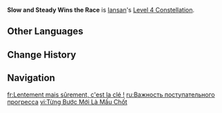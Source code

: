 {{Constellation Infobox
|image         = Constellation Slow and Steady Wins the Race.png
|character     = Iansan
|level         = 4
|description   = When the Kinetic Energy Scale is present, Iansan will gain 2 stacks of Surging Force after your current active character (excluding herself) uses their Elemental Burst. The stacks last until the Scale leaves the field, and Surging Force can be gained once per Scale summoning. Whenever Iansan restores [[Nightsoul point]]s via the Scale, she will consume 1 Surging Force stack and restore 4 additional Nightsoul points.<br>Additionally, if her Nightsoul restoration from the Scale overflows, Iansan will gain 50% of the overflow the next time she restores Nightsoul points via the Scale.
|scale_att1    = 
|scale_att2    = 
|utility1      = 
|utility2      = 
}}
'''Slow and Steady Wins the Race''' is [[Iansan]]'s [[Level 4 Constellation]].
<!--
==Gameplay Notes==
--><!--
==Preview==
{{Preview
|file = Slow and Steady Wins the Race Preview
}}
-->
==Other Languages==
{{Other Languages
|en       = Slow and Steady Wins the Race
|zhs      = 循序渐进是关键
|zhs_rm   = 
|zht      = 循序漸進是關鍵
|zht_rm   = 
|zh_tl    = 
|ja       = 継続は力なり
|ja_rm    = 
|ja_tl    = 
|ko       = 가장 중요한 건 꾸준함
|ko_rm    = 
|ko_tl    = 
|es       = La clave es ir paso a paso
|es_tl    = The Key is to Go Step by Step
|fr       = Lentement mais sûrement, c'est la clé&nbsp;!
|fr_tl    = Slowly But Surely Is the Key!
|ru       = Важность поступательного прогресса
|ru_tl    = 
|th       = Slow and Steady Wins the Race
|vi       = Từng Bước Mới Là Mấu Chốt
|vi_tl    = Step-by-Step Is the Key
|de       = Langsam und stetig zum Ziel
|de_tl    = Slow and Steady Towards the Goal
|id       = Slow and Steady Wins the Race
|pt       = O Segredo é um Passo Atrás do Outro
|pt_tl    = 
|tr       = Yavaş Ama İstikrarlı Olan Kazanır
|tr_tl    = 
|it       = Chi va piano va sano e va lontano
|it_tl    = 
}}

==Change History==
{{Change History|5.5}}

==Navigation==
{{Talent Navbox|Iansan}}

[[fr:Lentement mais sûrement, c'est la clé !]]
[[ru:Важность поступательного прогресса]]
[[vi:Từng Bước Mới Là Mấu Chốt]]
